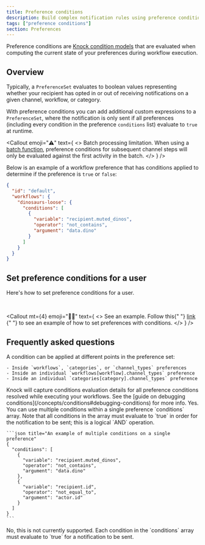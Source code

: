 ```yaml
---
title: Preference conditions
description: Build complex notification rules using preference conditions to control when and how notifications are delivered.
tags: ["preference conditions"]
section: Preferences
---
```


Preference conditions are [Knock condition models](/concepts/conditions) that are evaluated when computing the current state of your preferences during workflow execution.

## Overview

Typically, a `PreferenceSet` evaluates to boolean values representing whether your recipient has opted in or out of receiving notifications on a given channel, workflow, or category.

With preference conditions you can add additional custom expressions to a `PreferenceSet`, where the notification is only sent if all preferences (including every condition in the preference `conditions` list) evaluate to `true` at runtime.

<Callout
  emoji="⚠️"
  text={
    <>
      <span className="font-bold">Batch processing limitation.</span> When using
      a <a href="/designing-workflows/batch-function">batch function</a>,
      preference conditions for subsequent channel steps will only be evaluated
      against the first activity in the batch.
    </>
  }
/>

Below is an example of a workflow preference that has conditions applied to determine if the preference is `true` or `false`:

```json title="An example of preferences with conditions"
{
  "id": "default",
  "workflows": {
    "dinosaurs-loose": {
      "conditions": [
        {
          "variable": "recipient.muted_dinos",
          "operator": "not_contains",
          "argument": "data.dino"
        }
      ]
    }
  }
}
```

## Set preference conditions for a user

Here's how to set preference conditions for a user.

<MultiLangCodeBlock
  title="Set preferences with conditions for a user"
  snippet="users.setPreferences.conditions"
/>

<br />

<Callout
  mt={4}
  emoji="👩‍💻"
  text={
    <>
      <span className="font-bold">See an example.</span> Follow this{" "}
      <a
        href="https://github.com/knocklabs/knock-node-example-app/blob/main/db/seeds.ts#L103"
        target="_blank"
      >
        link
      </a>{" "}
      to see an example of how to set preferences with conditions.
    </>
  }
/>

## Frequently asked questions

<AccordionGroup>
  <Accordion title="Where can I use preference conditions?">
    A condition can be applied at different points in the preference set:

    - Inside `workflows`, `categories`, or `channel_types` preferences
    - Inside an individual `workflows[workflow].channel_types` preference
    - Inside an individual `categories[category].channel_types` preference

  </Accordion>
  <Accordion title="How do I debug preference conditions?">
    Knock will capture conditions evaluation details for all preference conditions resolved while executing your workflows. See the [guide on debugging conditions](/concepts/conditions#debugging-conditions) for more info.
  </Accordion>
  <Accordion title="Can I use multiple conditions on a single preference?">
    Yes. You can use multiple conditions within a single preference `conditions` array. Note that all conditions in the array must evaluate to `true` in order for the notification to be sent; this is a logical `AND` operation.

    ```json title="An example of multiple conditions on a single preference"
    {
      "conditions": [
        {
          "variable": "recipient.muted_dinos",
          "operator": "not_contains",
          "argument": "data.dino"
        },
        {
          "variable": "recipient.id",
          "operator": "not_equal_to",
          "argument": "actor.id"
        }
      ]
    }
    ```

  </Accordion>
  <Accordion title="Can I set OR conditions on a preference?">
    No, this is not currently supported. Each condition in the `conditions` array must evaluate to `true` for a notification to be sent.
  </Accordion>
</AccordionGroup>
